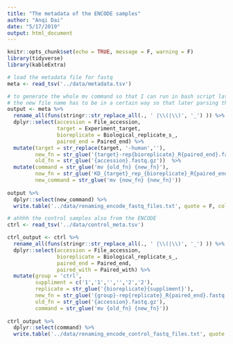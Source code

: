 ```yaml
---
title: "The metadata of the ENCODE samples"
author: "Anqi Dai"
date: "5/17/2019"
output: html_document
---
```


```r
knitr::opts_chunk$set(echo = TRUE, message = F, warning = F)
library(tidyverse)
library(kableExtra)
```

```r
# load the metadata file for fastq
meta <- read_tsv('../data/metadata.tsv') 

# to generate the whole mv command so that I can run in bash script later`
# the new file name has to be in a certain way so that later parsing the sample name will be easy
output <- meta %>%
  rename_all(funs(stringr::str_replace_all(., ' |\\(|\\)', '_') )) %>%
  dplyr::select(accession = File_accession, 
                target = Experiment_target, 
                bioreplicate = Biological_replicate_s_, 
                paired_end = Paired_end) %>%
  mutate(target = str_replace(target, '-human',''),
         new_fn = str_glue('{target}-rep{bioreplicate}_R{paired_end}.fastq.gz'),
         old_fn = str_glue('{accession}.fastq.gz'))  %>%
  mutate(command = str_glue('mv {old_fn} {new_fn}'),
         now_fn = str_glue('KD_{target}_rep_{bioreplicate}_R{paired_end}.fastq.gz'),
         new_command = str_glue('mv {now_fn} {new_fn}'))
 
output %>%
  dplyr::select(new_command) %>% 
  write.table('../data/renaming_encode_fastq_files.txt', quote = F, col.names = F, row.names = F)
```

```r
# ahhhh the control samples also from the ENCODE
ctrl <- read_tsv('../data/control_meta.tsv') 

ctrl_output <- ctrl %>%
  rename_all(funs(stringr::str_replace_all(., ' |\\(|\\)', '_') )) %>%
  dplyr::select(accession = File_accession, 
                bioreplicate = Biological_replicate_s_, 
                paired_end = Paired_end,
                paired_with = Paired_with) %>% 
  mutate(group = 'ctrl',
         suppliment = c('1','1','','','2','2'),
         replicate = str_glue('{bioreplicate}{suppliment}'),
         new_fn = str_glue('{group}-rep{replicate}_R{paired_end}.fastq.gz'),
         old_fn = str_glue('{accession}.fastq.gz'),
         command = str_glue('mv {old_fn} {new_fn}')) 
  
ctrl_output %>%
  dplyr::select(command) %>% 
  write.table('../data/renaming_encode_control_fastq_files.txt', quote = F, col.names = F, row.names = F)
```



